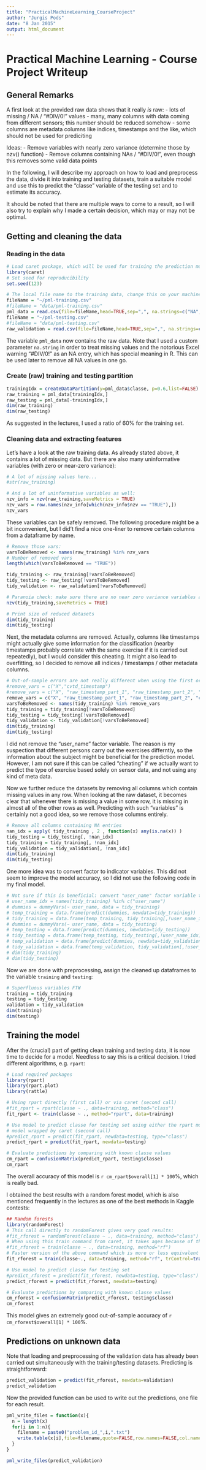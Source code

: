```yaml
---
title: "PracticalMachineLearning_CourseProject"
author: "Jurgis Pods"
date: "8 Jan 2015"
output: html_document
---
```

<!-- What about timestamps? Timestamps in absolute numbers are likely to result in overfitting to the training set, as the exact date and time at which the exercise was recorded does not give any hint on the type of the exercise. HOWEVER: Timestamps that are close together are VERY LIKELY to belong to the same exercise. So maybe one should include a preprocessed timestamp variable in the following way: 1) Center/standardize timestamps FOR EACH INDIVIDUAL SEPARATELY by either subtracting mean or start time. 2) Merge this timestamp with the individual factor variable such that the resulting variable is unique per individual (offset that guarantees non-overlapping values per individual)
This might be overkill - and it might be considered cheating to use the timestamp at all, if we really want to use the accelerator values to determine the type and quality of the exercise... -->

# Practical Machine Learning - Course Project Writeup
## General Remarks

A first look at the provided raw data shows that it really *is* raw: 
- lots of missing / NA / "#DIV/0!" values
- many, many columns with data coming from different sensors; this number should be reduced somehow
- some columns are metadata columns like indices, timestamps and the like, which should not be used for prediciting

Ideas:
- Remove variables with nearly zero variance (determine those by nzv() function)
- Remove columns containing NAs / "#DIV/0!", even though this removes some valid data points

In the following, I will describe my approach on how to load and preprocess the data, divide it into training and testing datasets, train a suitable model and use this to predict the "classe" variable of the testing set and to estimate its accuracy.

It should be noted that there are multiple ways to come to a result, so I will also try to explain why I made a certain decision, which may or may not be optimal.

## Getting and cleaning the data
### Reading in the data
```r
# Load caret package, which will be used for training the prediction model
library(caret)
# Set seed for reproducibility
set.seed(123)

# The local file name to the training data, change this on your machine
fileName = "~/pml-training.csv"
#fileName = "data/pml-training.csv"
pml_data = read.csv(file=fileName,head=TRUE,sep=",", na.strings=c("NA","#DIV/0!",""))
fileName = "~/pml-testing.csv"
#fileName = "data/pml-testing.csv"
raw_validation = read.csv(file=fileName,head=TRUE,sep=",", na.strings=c("NA","#DIV/0!",""))
```
The variable `pml_data` now contains the raw data. Note that I used a custom parameter `na.string` in order to treat missing values and the notorious Excel warning "#DIV/0!" as an NA entry, which has special meaning in R. This can be used later to remove all NA values in one go.

### Create (raw) training and testing partition
```r
trainingIdx = createDataPartition(y=pml_data$classe, p=0.6,list=FALSE)
raw_training = pml_data[trainingIdx,]
raw_testing = pml_data[-trainingIdx,]
dim(raw_training)
dim(raw_testing)
```
As suggested in the lectures, I used a ratio of 60% for the training set.

### Cleaning data and extracting features
Let's have a look at the raw training data. As already stated above, it contains a lot of missing data. But there are also many uninformative variables (with zero or near-zero variance):

```r
# A lot of missing values here...
#str(raw_training)

# And a lot of uninformative variables as well:
nzv_info = nzv(raw_training,saveMetrics = TRUE)
nzv_vars = row.names(nzv_info[which(nzv_info$nzv == "TRUE"),])
nzv_vars
```

These variables can be safely removed. The following procedure might be a bit inconvenient, but I did't find a nice one-liner to remove certain columns from a dataframe by name.
```r
# Remove those vars:
varsToBeRemoved <- names(raw_training) %in% nzv_vars 
# Number of removed vars
length(which(varsToBeRemoved == "TRUE"))

tidy_training <- raw_training[!varsToBeRemoved]  
tidy_testing <- raw_testing[!varsToBeRemoved]
tidy_validation <- raw_validation[!varsToBeRemoved]

# Paranoia check: make sure there are no near zero variance variables anymore in tidy set
nzv(tidy_training,saveMetrics = TRUE)

# Print size of reduced datasets
dim(tidy_training)
dim(tidy_testing)
```

Next, the metadata columns are removed. Actually, columns like timestamps might actually give some information for the classification (nearby timestamps probably correlate with the same exercise if it is carried out repeatedly), but I would consider this cheating. It might also lead to overfitting, so I decided to remove all indices / timestamps / other metadata columns.
```r
# Out-of-sample errors are not really different when using the first or second command instead of the third
#remove_vars = c("X","cvtd_timestamp")
#remove_vars = c("X", "raw_timestamp_part_1", "raw_timestamp_part_2", "cvtd_timestamp")
remove_vars = c("X", "raw_timestamp_part_1", "raw_timestamp_part_2", "cvtd_timestamp", "num_window")
varsToBeRemoved <- names(tidy_training) %in% remove_vars
tidy_training = tidy_training[!varsToBeRemoved]
tidy_testing = tidy_testing[!varsToBeRemoved]
tidy_validation <- tidy_validation[!varsToBeRemoved]
dim(tidy_training)
dim(tidy_testing)
```
I did not remove the "user_name" factor variable. The reason is my suspection that different persons carry out the exercises differntly, so the information about the subject might be beneficial for the prediction model. 
However, I am not sure if this can be called "cheating" if we actually want to predict the type of exercise based solely on sensor data, and not using any kind of meta data.

Now we further reduce the datasets by removing all columns which contain missing values in any row. When looking at the raw dataset, it becomes clear that whenever there is missing a value in some row, it is missing in almost all of the other rows as well. Predicting with such "variables" is certainly not a good idea, so we remove those columns entirely.
```r
# Remove all columns containing NA entries 
nan_idx = apply( tidy_training , 2 , function(x) any(is.na(x)) )
tidy_testing = tidy_testing[, !nan_idx]
tidy_training = tidy_training[, !nan_idx]
tidy_validation = tidy_validation[, !nan_idx]
dim(tidy_training)
dim(tidy_testing)
```

One more idea was to convert factor to indicator variables. This did not seem to improve the model accuracy, so I did not use the following code in my final model.
```r
# Not sure if this is beneficial: convert "user_name" factor variable to indicator variables
# user_name_idx = names(tidy_training) %in% c("user_name")
# dummies = dummyVars(~ user_name, data = tidy_training)
# temp_training = data.frame(predict(dummies, newdata=tidy_training))
# tidy_training = data.frame(temp_training, tidy_training[,!user_name_idx])
# dummies = dummyVars(~ user_name, data = tidy_testing)
# temp_testing = data.frame(predict(dummies, newdata=tidy_testing))
# tidy_testing = data.frame(temp_testing, tidy_testing[,!user_name_idx])
# temp_validation = data.frame(predict(dummies, newdata=tidy_validation))
# tidy_validation = data.frame(temp_validation, tidy_validation[,!user_name_idx])  
# dim(tidy_training)
# dim(tidy_testing)
```

Now we are done with preprocessing, assign the cleaned up dataframes to the variable `training` and `testing`:
```r
# Superfluous variables FTW
training = tidy_training
testing = tidy_testing
validation = tidy_validation
dim(training)
dim(testing)
```

## Training the model
After the (crucial) part of getting clean training and testing data, it is now time to decide for a model. Needless to say this is a critical decision. I tried different algorithms, e.g. `rpart`:
```r
# Load required packages
library(rpart)
library(rpart.plot)
library(rattle)

# Using rpart directly (first call) or via caret (second call)
#fit_rpart = rpart(classe ~ ., data=training, method="class")
fit_rpart <- train(classe ~ ., method="rpart", data=training)

# Use model to predict classe for testing set using either the rpart model (first call) or the
# model wrapped by caret (second call)
#predict_rpart = predict(fit_rpart, newdata=testing, type="class")
predict_rpart = predict(fit_rpart, newdata=testing)

# Evaluate predictions by comparing with known classe values
cm_rpart = confusionMatrix(predict_rpart, testing$classe)
cm_rpart
```
The overall accuracy of this model is `r cm_rpart$overall[1] * 100`%, which is really bad.

I obtained the best results with a random forest model, which is also mentioned frequently in the lectures as one of the best methods in Kaggle contests:
```r

## Random forests
library(randomForest)
# This call directly to randomForest gives very good results:
#fit_rforest = randomForest(classe ~ ., data=training, method="class")
# When using this train command from caret, it takes ages because of the default values of trControl and tuneLength
#fit_rforest = train(classe ~ ., data=training, method="rf")
# Faster version of the above command which is more or less equivalent to the first randomForest command; the do.trace flag results in verbose output
fit_rforest = train(classe~., data=training, method="rf", trControl=trainControl(method="none",number=1,repeats=0), tuneLength=1, do.trace=T)

# Use model to predict classe for testing set
#predict_rforest = predict(fit_rforest, newdata=testing, type="class")
predict_rforest = predict(fit_rforest, newdata=testing)

# Evaluate predictions by comparing with known classe values
cm_rforest = confusionMatrix(predict_rforest, testing$classe)
cm_rforest
```
This model gives an extremely good out-of-sample accuracy of `r cm_rforest$overall[1] * 100`%.

## Predictions on unknown data
Note that loading and preprocessing of the validation data has already been carried out simultaneously with the training/testing datasets. Predicting is straightforward:
```r
predict_validation = predict(fit_rforest, newdata=validation)
predict_validation
```

Now the provided function can be used to write out the predictions, one file for each result.
```r
pml_write_files = function(x){
  n = length(x)
  for(i in 1:n){
    filename = paste0("problem_id_",i,".txt")
    write.table(x[i],file=filename,quote=FALSE,row.names=FALSE,col.names=FALSE)
  }
}

pml_write_files(predict_validation)
```
